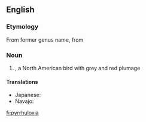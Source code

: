 {{also|Pyrrhuloxia}}
==English==
{{rfi}}
{{wikipedia}}
{{wikispecies|Cardinalis sinuatus}}

===Etymology===
From former genus name, from {{term|Pyrrhula||lang=mul|genus of bullfinches}} {{suffix||oxia}}

{{etystub}}

===Noun===
{{en-noun}}

# {{taxlink|Cardinalis sinuatus|species|noshow=1}}, a North American bird with grey and red plumage

====Translations====
{{trans-top|''Cardinalis sinuatus''}}
* Japanese: {{t|ja|ムネアカコウカンチョウ|tr=muneaka kōkanchō|sc=Jpan}}
* Navajo: {{t|nv|tááʼyaʼniiltʼóshiiłbáhígíí}}
{{trans-mid}}
{{trans-bottom}}

[[fi:pyrrhuloxia]]